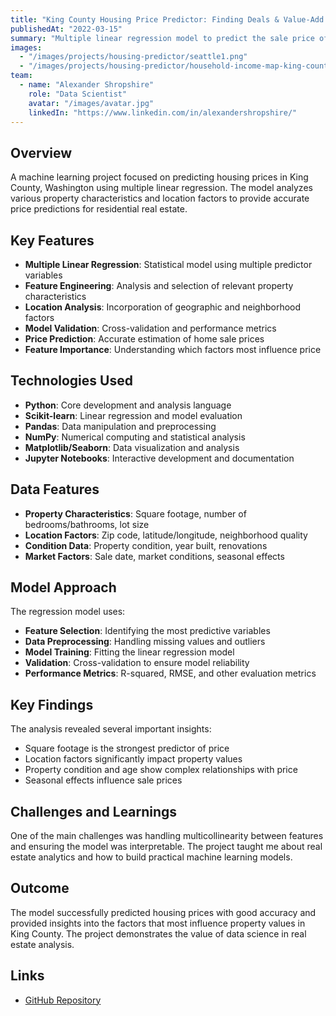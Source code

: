```yaml
---
title: "King County Housing Price Predictor: Finding Deals & Value-Add Opps via Multivariate Linear Regression"
publishedAt: "2022-03-15"
summary: "Multiple linear regression model to predict the sale price of homes in King County, WA using various property and location features."
images:
  - "/images/projects/housing-predictor/seattle1.png"
  - "/images/projects/housing-predictor/household-income-map-king-county-wa.png"
team:
  - name: "Alexander Shropshire"
    role: "Data Scientist"
    avatar: "/images/avatar.jpg"
    linkedIn: "https://www.linkedin.com/in/alexandershropshire/"
---
```


## Overview

A machine learning project focused on predicting housing prices in King County, Washington using multiple linear regression. The model analyzes various property characteristics and location factors to provide accurate price predictions for residential real estate.

## Key Features

- **Multiple Linear Regression**: Statistical model using multiple predictor variables
- **Feature Engineering**: Analysis and selection of relevant property characteristics
- **Location Analysis**: Incorporation of geographic and neighborhood factors
- **Model Validation**: Cross-validation and performance metrics
- **Price Prediction**: Accurate estimation of home sale prices
- **Feature Importance**: Understanding which factors most influence price

## Technologies Used

- **Python**: Core development and analysis language
- **Scikit-learn**: Linear regression and model evaluation
- **Pandas**: Data manipulation and preprocessing
- **NumPy**: Numerical computing and statistical analysis
- **Matplotlib/Seaborn**: Data visualization and analysis
- **Jupyter Notebooks**: Interactive development and documentation

## Data Features

- **Property Characteristics**: Square footage, number of bedrooms/bathrooms, lot size
- **Location Factors**: Zip code, latitude/longitude, neighborhood quality
- **Condition Data**: Property condition, year built, renovations
- **Market Factors**: Sale date, market conditions, seasonal effects

## Model Approach

The regression model uses:
- **Feature Selection**: Identifying the most predictive variables
- **Data Preprocessing**: Handling missing values and outliers
- **Model Training**: Fitting the linear regression model
- **Validation**: Cross-validation to ensure model reliability
- **Performance Metrics**: R-squared, RMSE, and other evaluation metrics

## Key Findings

The analysis revealed several important insights:
- Square footage is the strongest predictor of price
- Location factors significantly impact property values
- Property condition and age show complex relationships with price
- Seasonal effects influence sale prices

## Challenges and Learnings

One of the main challenges was handling multicollinearity between features and ensuring the model was interpretable. The project taught me about real estate analytics and how to build practical machine learning models.

## Outcome

The model successfully predicted housing prices with good accuracy and provided insights into the factors that most influence property values in King County. The project demonstrates the value of data science in real estate analysis.

## Links

- [GitHub Repository](https://github.com/as6140/kingcountyWA_home_price_predictor) 